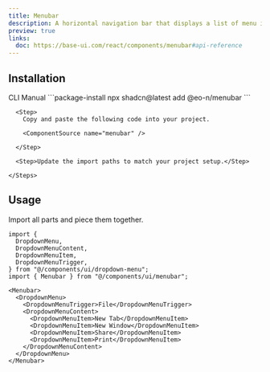 ```yaml
---
title: Menubar
description: A horizontal navigation bar that displays a list of menu items and dropdown menus.
preview: true
links:
  doc: https://base-ui.com/react/components/menubar#api-reference
---
```


<ComponentTabs name="menubar-demo" />

## Installation

<CodeTabs>

  <TabsList>
    <TabsTrigger value="cli">CLI</TabsTrigger>
    <TabsTrigger value="manual">Manual</TabsTrigger>
  </TabsList>

  <TabsContent value="cli">
    ```package-install 
    npx shadcn@latest add @eo-n/menubar
    ```
  </TabsContent>

  <TabsContent value="manual">
    <Steps>

      <Step>
        Copy and paste the following code into your project.

        <ComponentSource name="menubar" />

      </Step>
      
      <Step>Update the import paths to match your project setup.</Step>

    </Steps>
  </TabsContent>

</CodeTabs>

## Usage

Import all parts and piece them together.

```tsx
import {
  DropdownMenu,
  DropdownMenuContent,
  DropdownMenuItem,
  DropdownMenuTrigger,
} from "@/components/ui/dropdown-menu";
import { Menubar } from "@/components/ui/menubar";
```

```tsx
<Menubar>
  <DropdownMenu>
    <DropdownMenuTrigger>File</DropdownMenuTrigger>
    <DropdownMenuContent>
      <DropdownMenuItem>New Tab</DropdownMenuItem>
      <DropdownMenuItem>New Window</DropdownMenuItem>
      <DropdownMenuItem>Share</DropdownMenuItem>
      <DropdownMenuItem>Print</DropdownMenuItem>
    </DropdownMenuContent>
  </DropdownMenu>
</Menubar>
```
